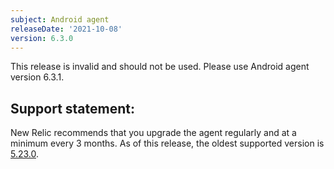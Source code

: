 ```yaml
---
subject: Android agent
releaseDate: '2021-10-08'
version: 6.3.0
---
```


This release is invalid and should not be used. Please use Android agent version 6.3.1.

## Support statement:
New Relic recommends that you upgrade the agent regularly and at a minimum every 3 months. As of this release, the oldest supported version is [5.23.0](https://docs.newrelic.com/docs/release-notes/mobile-release-notes/android-release-notes/android-5230).